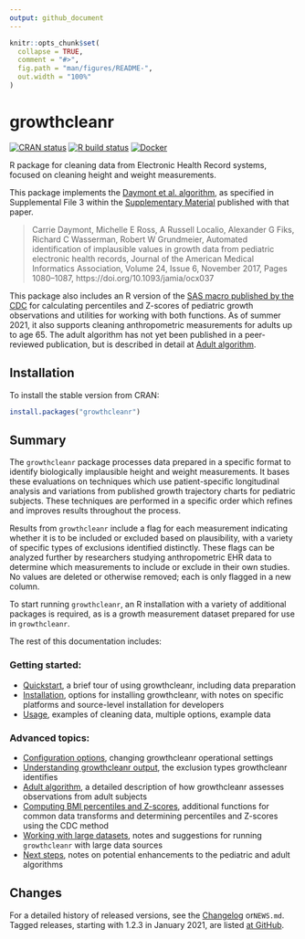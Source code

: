 ```yaml
---
output: github_document
---
```


<!-- README.md is generated from README.Rmd. Please edit that file -->

```r
knitr::opts_chunk$set(
  collapse = TRUE,
  comment = "#>",
  fig.path = "man/figures/README-",
  out.width = "100%"
)
```

# growthcleanr

<!-- badges: start -->

[![CRAN status](https://www.r-pkg.org/badges/version/growthcleanr) ](https://cran.r-project.org/package=growthcleanr)
[![R build status](https://github.com/carriedaymont/growthcleanr/workflows/R-CMD-check/badge.svg) ](https://github.com/carriedaymont/growthcleanr/actions)
[![Docker](https://github.com/carriedaymont/growthcleanr/actions/workflows/docker-publish.yml/badge.svg)](https://github.com/carriedaymont/growthcleanr/actions/workflows/docker-publish.yml)

<!-- badges: end -->

R package for cleaning data from Electronic Health Record systems, focused on
cleaning height and weight measurements.

<a name="cite"></a> This package implements the
[Daymont et al. algorithm](https://academic.oup.com/jamia/article/24/6/1080/3767271),
as specified in Supplemental File 3 within the
[Supplementary Material](https://academic.oup.com/jamia/article/24/6/1080/3767271#97610899)
published with that paper.

> Carrie Daymont, Michelle E Ross, A Russell Localio, Alexander G Fiks, Richard
> C Wasserman, Robert W Grundmeier, Automated identification of implausible
> values in growth data from pediatric electronic health records, Journal of the
> American Medical Informatics Association, Volume 24, Issue 6, November 2017,
> Pages 1080–1087, https://doi.org/10.1093/jamia/ocx037

This package also includes an R version of the
[SAS macro published by the CDC](https://www.cdc.gov/nccdphp/dnpao/growthcharts/resources/sas.htm)
for calculating percentiles and Z-scores of pediatric growth observations and
utilities for working with both functions. As of summer 2021, it also supports
cleaning anthropometric measurements for adults up to age 65. The adult
algorithm has not yet been published in a peer-reviewed publication, but is
described in detail at
[Adult algorithm](https://carriedaymont.github.io/growthcleanr/articles/adult-algorithm.html).

## Installation

To install the stable version from CRAN:

```r
install.packages("growthcleanr")
```

## Summary

The `growthcleanr` package processes data prepared in a specific format to
identify biologically implausible height and weight measurements. It bases these
evaluations on techniques which use patient-specific longitudinal analysis and
variations from published growth trajectory charts for pediatric subjects. These
techniques are performed in a specific order which refines and improves results
throughout the process.

Results from `growthcleanr` include a flag for each measurement indicating
whether it is to be included or excluded based on plausibility, with a variety
of specific types of exclusions identified distinctly. These flags can be
analyzed further by researchers studying anthropometric EHR data to determine
which measurements to include or exclude in their own studies. No values are
deleted or otherwise removed; each is only flagged in a new column.

To start running `growthcleanr`, an R installation with a variety of additional
packages is required, as is a growth measurement dataset prepared for use in
`growthcleanr`.

The rest of this documentation includes:

### Getting started:

- [Quickstart](https://carriedaymont.github.io/growthcleanr/articles/quickstart.html),
  a brief tour of using growthcleanr, including data preparation
- [Installation](https://carriedaymont.github.io/growthcleanr/articles/installation.html),
  options for installing growthcleanr, with notes on specific platforms and
  source-level installation for developers
- [Usage](https://carriedaymont.github.io/growthcleanr/articles/usage.html),
  examples of cleaning data, multiple options, example data

### Advanced topics:

- [Configuration options](https://carriedaymont.github.io/growthcleanr/articles/configuration.html),
  changing growthcleanr operational settings
- [Understanding growthcleanr output](https://carriedaymont.github.io/growthcleanr/articles/output.html),
  the exclusion types growthcleanr identifies
- [Adult algorithm](https://carriedaymont.github.io/growthcleanr/articles/adult-algorithm.html),
  a detailed description of how growthcleanr assesses observations from adult
  subjects
- [Computing BMI percentiles and Z-scores](https://carriedaymont.github.io/growthcleanr/articles/utilities.html),
  additional functions for common data transforms and determining percentiles
  and Z-scores using the CDC method
- [Working with large datasets](https://carriedaymont.github.io/growthcleanr/articles/large-data-sets.html),
  notes and suggestions for running `growthcleanr` with large data sources
- [Next steps](https://carriedaymont.github.io/growthcleanr/articles/next-steps.html),
  notes on potential enhancements to the pediatric and adult algorithms

## Changes

For a detailed history of released versions, see the
[Changelog](https://carriedaymont.github.io/growthcleanr/news/index.html)
or`NEWS.md`. Tagged releases, starting with 1.2.3 in January 2021, are listed
[at GitHub](https://github.com/carriedaymont/growthcleanr/releases).
